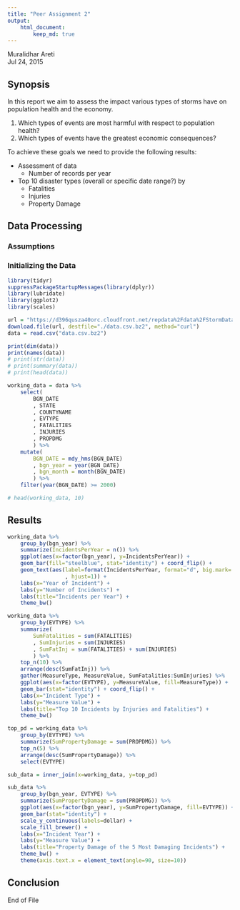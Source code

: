 ```yaml
---
title: "Peer Assignment 2"
output: 
    html_document:
        keep_md: true
---
```

Muralidhar Areti  
Jul 24, 2015

## Synopsis
In this report we aim to assess the impact various types of storms have on population health and the economy. 

1. Which types of events are most harmful with respect to population health?  
2. Which types of events have the greatest economic consequences?  

To achieve these goals we need to provide the following results:  

* Assessment of data  
    - Number of records per year  
* Top 10 disaster types (overall or specific date range?) by  
    - Fatalities  
    - Injuries  
    - Property Damage  


## Data Processing


### Assumptions


### Initializing the Data

```r
library(tidyr)
suppressPackageStartupMessages(library(dplyr))
library(lubridate)
library(ggplot2)
library(scales)
```

```r
url = "https://d396qusza40orc.cloudfront.net/repdata%2Fdata%2FStormData.csv.bz2"
download.file(url, destfile="./data.csv.bz2", method="curl")
data = read.csv("data.csv.bz2")
```

```r
print(dim(data))
print(names(data))
# print(str(data))
# print(summary(data))
# print(head(data))
```

```r
working_data = data %>%
    select(
        BGN_DATE
        , STATE
        , COUNTYNAME
        , EVTYPE
        , FATALITIES
        , INJURIES
        , PROPDMG
        ) %>%
    mutate(
        BGN_DATE = mdy_hms(BGN_DATE)
        , bgn_year = year(BGN_DATE)
        , bgn_month = month(BGN_DATE)
        ) %>%
    filter(year(BGN_DATE) >= 2000)

# head(working_data, 10)
```


## Results
```r
working_data %>% 
    group_by(bgn_year) %>%
    summarize(IncidentsPerYear = n()) %>%
    ggplot(aes(x=factor(bgn_year), y=IncidentsPerYear)) +
    geom_bar(fill="steelblue", stat="identity") + coord_flip() +
    geom_text(aes(label=format(IncidentsPerYear, format="d", big.mark=',')
                  , hjust=1)) +
    labs(x="Year of Incident") +
    labs(y="Number of Incidents") + 
    labs(title="Incidents per Year") +
    theme_bw() 
```

```r
working_data %>%
    group_by(EVTYPE) %>%
    summarize(
        SumFatalities = sum(FATALITIES)
        , SumInjuries = sum(INJURIES)
        , SumFatInj = sum(FATALITIES) + sum(INJURIES)
        ) %>%
    top_n(10) %>% 
    arrange(desc(SumFatInj)) %>%
    gather(MeasureType, MeasureValue, SumFatalities:SumInjuries) %>%
    ggplot(aes(x=factor(EVTYPE), y=MeasureValue, fill=MeasureType)) + 
    geom_bar(stat="identity") + coord_flip() + 
    labs(x="Incident Type") + 
    labs(y="Measure Value") + 
    labs(title="Top 10 Incidents by Injuries and Fatalities") +
    theme_bw()
```

```r
top_pd = working_data %>%
    group_by(EVTYPE) %>%
    summarize(SumPropertyDamage = sum(PROPDMG)) %>%
    top_n(5) %>% 
    arrange(desc(SumPropertyDamage)) %>%
    select(EVTYPE)

sub_data = inner_join(x=working_data, y=top_pd)

sub_data %>% 
    group_by(bgn_year, EVTYPE) %>%
    summarize(SumPropertyDamage = sum(PROPDMG)) %>%
    ggplot(aes(x=factor(bgn_year), y=SumPropertyDamage, fill=EVTYPE)) + 
    geom_bar(stat="identity") + 
    scale_y_continuous(labels=dollar) +
    scale_fill_brewer() +
    labs(x="Incident Year") + 
    labs(y="Measure Value") + 
    labs(title="Property Damage of the 5 Most Damaging Incidents") +
    theme_bw() +
    theme(axis.text.x = element_text(angle=90, size=10))
```

## Conclusion


End of File